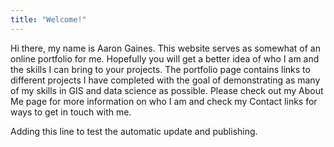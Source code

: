 ```yaml
---
title: "Welcome!"
---
```


Hi there, my name is Aaron Gaines. This website serves as somewhat of an online portfolio for me. Hopefully you will get a better idea of who I am and the skills I can bring to your projects. The portfolio page contains links to different projects I have completed with the goal of demonstrating as many of my skills in GIS and data science as possible. Please check out my About Me page for more information on who I am and check my Contact links for ways to get in touch with me.

Adding this line to test the automatic update and publishing.